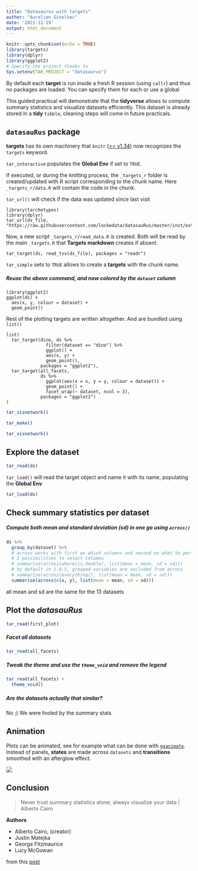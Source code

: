 ```yaml
---
title: "Datasaurus with targets"
author: "Aurelien Ginolhac"
date: '2021-11-19'
output: html_document
---
```



```r
knitr::opts_chunk$set(echo = TRUE)
library(targets)
library(dplyr)
library(ggplot2)
# Specify the project thanks to 
Sys.setenv(TAR_PROJECT = "datasaurus")
```

By default each **target** is run inside a fresh R session (using `callr`) and thus no packages are loaded.
You can specify them for each or use a global 


This guided practical will demonstrate that the **tidyverse** allows to compute summary statistics and visualize datasets efficiently.
This dataset is already stored in a **tidy** `tibble`, cleaning steps will come in future practicals.

## `datasauRus` package


**targets** has its own machinery that `knitr` ([>= v1.34](https://github.com/yihui/knitr/releases/tag/v1.34)) now recognizes the `targets` keyword.

`tar_interactive` populates the **Global Env** if set to `TRUE`.

If executed, or during the knitting process, the `_targets_r` folder is created/updated with R script corresponding to the chunk name. Here `_targets_r/data.R` will contain the code in the chunk.


`tar_url()` will check if the data was updated since last visit

```targets
library(tarchetypes)
library(dplyr)
tar_url(ds_file, "https://raw.githubusercontent.com/lockedata/datasauRus/master/inst/extdata/DatasaurusDozen.tsv")
```

Now, a new script `_targets_r/read_data.R` is created. Both will be read by the main `_targets.R` that **Targets markdown** creates if absent.

```targets
tar_target(ds, read_tsv(ds_file), packages = "readr")
```

`tar_simple` sets to `TRUE` allows to create a **targets** with the chunk name.


##### Reuse the above command, and now colored by the `dataset` column

```targets
library(ggplot2)
ggplot(ds) + 
  aes(x, y, colour = dataset) +
  geom_point()
```

Rest of the plotting targets are written altogether. And are bundled using `list()`

```targets
list(
  tar_target(dino, ds %>%
               filter(dataset == "dino") %>%
               ggplot() +
               aes(x, y) +
               geom_point(), 
             packages = "ggplot2"),
  tar_target(all_facets,
             ds %>%
               ggplot(aes(x = x, y = y, colour = dataset)) +
               geom_point() +
               facet_wrap(~ dataset, ncol = 3),
             packages = "ggplot2")
)
```

```r
tar_visnetwork()
```


```r
tar_make()
```


```r
tar_visnetwork()
```


## Explore the dataset


```r
tar_read(ds) 
```


`tar_load()` will read the target object and name it with its name, populating the **Global Env**

```r
tar_load(ds)
```


## Check summary statistics per dataset

##### Compute both mean and standard deviation (sd) in one go using `across()`


```r
ds %>%
  group_by(dataset) %>%
  # across works with first on which columns and second on what to perform on selection
  # 2 possibilities to select columns
  # summarise(across(where(is.double), list(mean = mean, sd = sd)))
  # by default in 1.0.5, grouped variables are excluded from across
  # summarise(across(everything(), list(mean = mean, sd = sd)))
  summarise(across(c(x, y), list(mean = mean, sd = sd)))
```


all mean and sd are the same for the 13 datasets


## Plot the _datasauRus_

```r
tar_read(first_plot)
```



##### Facet all datasets

```r
tar_read(all_facets)
```


##### Tweak the theme and use the `theme_void` and remove the legend

```r
tar_read(all_facets) +
  theme_void()
```

##### Are the datasets actually that similar?


No ;) We were fooled by the summary stats



## Animation

Plots can be animated, see for example what can be done with [`gganimate`](https://gganimate.com/).
Instead of panels, **states** are made across `datasets` and **transitions** smoothed with an afterglow effect.


![](https://i.imgur.com/51GcnEp.png)


## Conclusion

> Never trust summary statistics alone; always visualize your data | Alberto Cairo

**Authors**

- Alberto Cairo, (creator)
- Justin Matejka
- George Fitzmaurice
- Lucy McGowan

from this [post](https://itsalocke.com/datasaurus-now-cran/)
